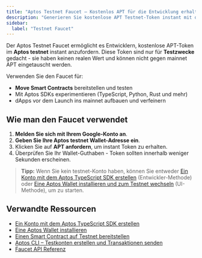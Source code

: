 ```yaml
---
title: "Aptos Testnet Faucet – Kostenlos APT für die Entwicklung erhalten"
description: "Generieren Sie kostenlose APT Testnet-Token instant mit dem Aptos Faucet. Ideal für das Testen von Smart Contracts und den Bau der Aptos-Blockchain."
sidebar:
  label: "Testnet Faucet"
---
```



Der Aptos Testnet Faucet ermöglicht es Entwicklern, kostenlose APT-Token im **Aptos testnet** instant anzufordern. Diese Token sind nur für **Testzwecke** gedacht - sie haben keinen realen Wert und können nicht gegen mainnet APT eingetauscht werden.

Verwenden Sie den Faucet für:

- **Move Smart Contracts** bereitstellen und testen
- Mit Aptos SDKs experimentieren (TypeScript, Python, Rust und mehr)
- dApps vor dem Launch ins mainnet aufbauen und verfeinern

<Faucet />

## Wie man den Faucet verwendet

1. **Melden Sie sich mit Ihrem Google-Konto an**.
2. **Geben Sie Ihre Aptos testnet Wallet-Adresse ein**.
3. Klicken Sie auf **APT anfordern**, um instant Token zu erhalten.
4. Überprüfen Sie Ihr Wallet-Guthaben - Token sollten innerhalb weniger Sekunden erscheinen.

> **Tipp:** Wenn Sie kein testnet-Konto haben, können Sie entweder [Ein Konto mit dem Aptos TypeScript SDK erstellen](/build/sdks/ts-sdk/quickstart) (Entwickler-Methode) oder [Eine Aptos Wallet installieren und zum Testnet wechseln](https://aptosfoundation.org/ecosystem/projects/wallets) (UI-Methode), um zu starten.

## Verwandte Ressourcen

- [Ein Konto mit dem Aptos TypeScript SDK erstellen](/build/sdks/ts-sdk/quickstart)
- [Eine Aptos Wallet installieren](https://aptosfoundation.org/ecosystem/projects/wallets)
- [Einen Smart Contract auf Testnet bereitstellen](/build/guides/build-e2e-dapp/1-create-smart-contract)
- [Aptos CLI – Testkonten erstellen und Transaktionen senden](/build/cli/trying-things-on-chain/create-test-accounts)
- [Faucet API Referenz](/build/apis/faucet-api)
